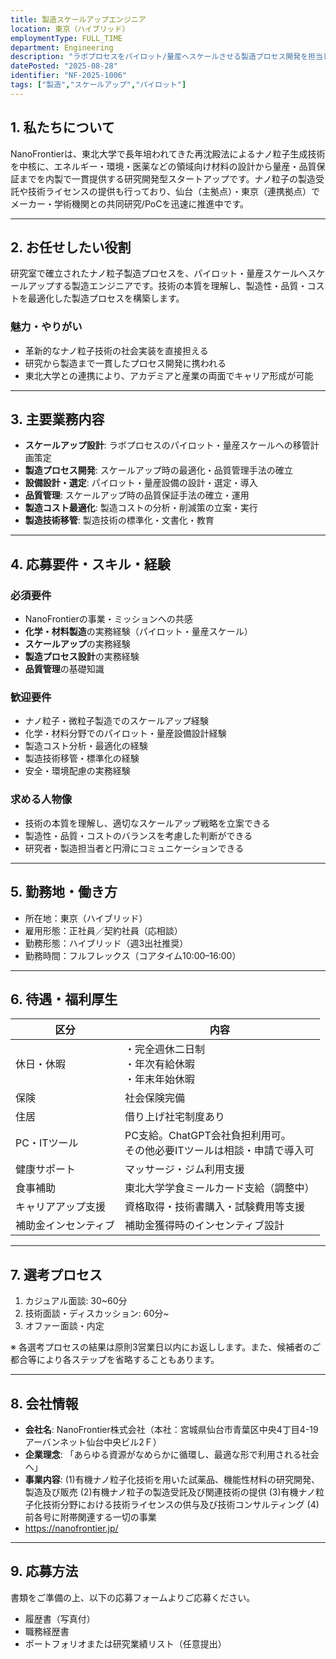 ```yaml
---
title: 製造スケールアップエンジニア
location: 東京（ハイブリッド）
employmentType: FULL_TIME
department: Engineering
description: "ラボプロセスをパイロット/量産へスケールさせる製造プロセス開発を担当します。"
datePosted: "2025-08-28"
identifier: "NF-2025-1006"
tags: ["製造","スケールアップ","パイロット"]
---
```


## 1. 私たちについて

NanoFrontierは、東北大学で長年培われてきた再沈殿法によるナノ粒子生成技術を中核に、エネルギー・環境・医薬などの領域向け材料の設計から量産・品質保証までを内製で一貫提供する研究開発型スタートアップです。ナノ粒子の製造受託や技術ライセンスの提供も行っており、仙台（主拠点）・東京（連携拠点）でメーカー・学術機関との共同研究/PoCを迅速に推進中です。

---

## 2. **お任せしたい役割**

研究室で確立されたナノ粒子製造プロセスを、パイロット・量産スケールへスケールアップする製造エンジニアです。技術の本質を理解し、製造性・品質・コストを最適化した製造プロセスを構築します。

### 魅力・やりがい

- 革新的なナノ粒子技術の社会実装を直接担える
- 研究から製造まで一貫したプロセス開発に携われる
- 東北大学との連携により、アカデミアと産業の両面でキャリア形成が可能

---

## 3. 主要業務内容

- **スケールアップ設計**: ラボプロセスのパイロット・量産スケールへの移管計画策定
- **製造プロセス開発**: スケールアップ時の最適化・品質管理手法の確立
- **設備設計・選定**: パイロット・量産設備の設計・選定・導入
- **品質管理**: スケールアップ時の品質保証手法の確立・運用
- **製造コスト最適化**: 製造コストの分析・削減策の立案・実行
- **製造技術移管**: 製造技術の標準化・文書化・教育

---

## 4. 応募要件・スキル・経験

### 必須要件

- NanoFrontierの事業・ミッションへの共感
- **化学・材料製造**の実務経験（パイロット・量産スケール）
- **スケールアップ**の実務経験
- **製造プロセス設計**の実務経験
- **品質管理**の基礎知識

### 歓迎要件

- ナノ粒子・微粒子製造でのスケールアップ経験
- 化学・材料分野でのパイロット・量産設備設計経験
- 製造コスト分析・最適化の経験
- 製造技術移管・標準化の経験
- 安全・環境配慮の実務経験

### 求める人物像

- 技術の本質を理解し、適切なスケールアップ戦略を立案できる
- 製造性・品質・コストのバランスを考慮した判断ができる
- 研究者・製造担当者と円滑にコミュニケーションできる

---

## 5. 勤務地・働き方

- 所在地：東京（ハイブリッド）
- 雇用形態：正社員／契約社員（応相談）
- 勤務形態：ハイブリッド（週3出社推奨）
- 勤務時間：フルフレックス（コアタイム10:00–16:00）

---

## 6. 待遇・福利厚生

| 区分 | 内容 |
| --- | --- |
| 休日・休暇 | ・完全週休二日制<br/>・年次有給休暇<br/>・年末年始休暇 |
| 保険 | 社会保険完備 |
| 住居 | 借り上げ社宅制度あり |
| PC・ITツール | PC支給。ChatGPT会社負担利用可。<br/>その他必要ITツールは相談・申請で導入可 |
| 健康サポート | マッサージ・ジム利用支援 |
| 食事補助 | 東北大学学食ミールカード支給（調整中） |
| キャリアアップ支援 | 資格取得・技術書購入・試験費用等支援 |
| 補助金インセンティブ | 補助金獲得時のインセンティブ設計 |

---

## 7. 選考プロセス

1. カジュアル面談: 30~60分
2. 技術面談・ディスカッション: 60分~
3. オファー面談・内定

※ 各選考プロセスの結果は原則3営業日以内にお返しします。また、候補者のご都合等により各ステップを省略することもあります。

---

## 8. 会社情報

- **会社名**: NanoFrontier株式会社（本社：宮城県仙台市青葉区中央4丁目4-19アーバンネット仙台中央ビル2Ｆ）
- **企業理念**: 「あらゆる資源がなめらかに循環し、最適な形で利用される社会へ」
- **事業内容**: 
  (1)有機ナノ粒子化技術を用いた試薬品、機能性材料の研究開発、製造及び販売
  (2)有機ナノ粒子の製造受託及び関連技術の提供
  (3)有機ナノ粒子化技術分野における技術ライセンスの供与及び技術コンサルティング
  (4)前各号に附帯関連する一切の事業
- https://nanofrontier.jp/

---

## 9. 応募方法

書類をご準備の上、以下の応募フォームよりご応募ください。

- 履歴書（写真付）
- 職務経歴書
- ポートフォリオまたは研究業績リスト（任意提出）


